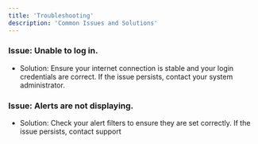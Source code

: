 ```yaml
---
title: 'Troubleshooting'
description: 'Common Issues and Solutions'
---
```


### Issue: Unable to log in.

- Solution: Ensure your internet connection is stable and your login credentials are correct. If the issue persists, contact your system administrator.

### Issue: Alerts are not displaying.

- Solution: Check your alert filters to ensure they are set correctly. If the issue persists, contact support

